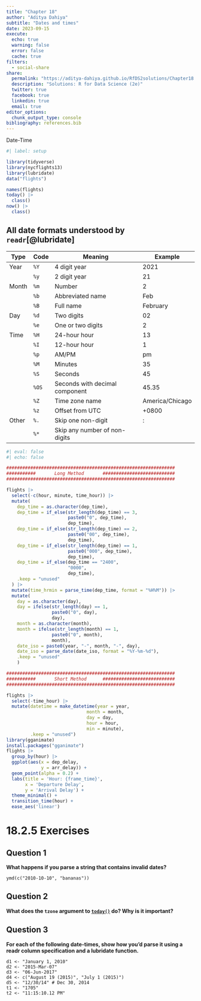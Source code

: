 ```yaml
---
title: "Chapter 18"
author: "Aditya Dahiya"
subtitle: "Dates and times"
date: 2023-09-15
execute: 
  echo: true
  warning: false
  error: false
  cache: true
filters:
  - social-share
share:
  permalink: "https://aditya-dahiya.github.io/RfDS2solutions/Chapter18.html"
  description: "Solutions: R for Data Science (2e)"
  twitter: true
  facebook: true
  linkedin: true
  email: true
editor_options: 
  chunk_output_type: console
bibliography: references.bib
---
```


Date-Time

```r
#| label: setup

library(tidyverse)
library(nycflights13)
library(lubridate)
data("flights")
```

```r
names(flights)
today() |>
  class()
now() |>
  class()
```

## **All date formats understood by `readr`**[@lubridate]

| Type  | Code  | Meaning                        | Example         |
|-------|-------|--------------------------------|-----------------|
| Year  | `%Y`  | 4 digit year                   | 2021            |
|       | `%y`  | 2 digit year                   | 21              |
| Month | `%m`  | Number                         | 2               |
|       | `%b`  | Abbreviated name               | Feb             |
|       | `%B`  | Full name                      | February        |
| Day   | `%d`  | Two digits                     | 02              |
|       | `%e`  | One or two digits              | 2               |
| Time  | `%H`  | 24-hour hour                   | 13              |
|       | `%I`  | 12-hour hour                   | 1               |
|       | `%p`  | AM/PM                          | pm              |
|       | `%M`  | Minutes                        | 35              |
|       | `%S`  | Seconds                        | 45              |
|       | `%OS` | Seconds with decimal component | 45.35           |
|       | `%Z`  | Time zone name                 | America/Chicago |
|       | `%z`  | Offset from UTC                | +0800           |
| Other | `%.`  | Skip one non-digit             | :               |
|       | `%*`  | Skip any number of non-digits  |                 |

```r
#| eval: false
#| echo: false

###############################################################
###########       Long Method       ###########################
###############################################################

flights |>
  select(-c(hour, minute, time_hour)) |>
  mutate(
    dep_time = as.character(dep_time),
    dep_time = if_else(str_length(dep_time) == 3,
                       paste0("0", dep_time),
                       dep_time),
    dep_time = if_else(str_length(dep_time) == 2,
                       paste0("00", dep_time),
                       dep_time),
    dep_time = if_else(str_length(dep_time) == 1,
                       paste0("000", dep_time),
                       dep_time),
    dep_time = if_else(dep_time == "2400",
                       "0000",
                       dep_time),
    .keep = "unused"
  ) |>
  mutate(time_hrmin = parse_time(dep_time, format = "%H%M")) |>
  mutate(
    day = as.character(day),
    day = ifelse(str_length(day) == 1,
                 paste0("0", day),
                 day),
    month = as.character(month),
    month = ifelse(str_length(month) == 1,
                 paste0("0", month),
                 month),
    date_iso = paste0(year, "-", month, "-", day),
    date_iso = parse_date(date_iso, format = "%Y-%m-%d"),
    .keep = "unused"
    )

###############################################################
###########       Short Method      ###########################
###############################################################

flights |>
  select(-time_hour) |>
  mutate(datetime = make_datetime(year = year, 
                              month = month, 
                              day = day,
                              hour = hour,
                              min = minute),
         .keep = "unused") 
library(gganimate)
install.packages("gganimate")
flights |>
  group_by(hour) |>
  ggplot(aes(x = dep_delay,
             y = arr_delay)) +
  geom_point(alpha = 0.2) +
  labs(title = 'Hour: {frame_time}', 
       x = 'Departure Delay', 
       y = 'Arrival Delay') +
  theme_minimal() +
  transition_time(hour) +
  ease_aes('linear')
```

# **18.2.5 Exercises**

## Question 1

**What happens if you parse a string that contains invalid dates?**

```         
ymd(c("2010-10-10", "bananas"))
```

## Question 2

**What does the `tzone` argument to [`today()`](https://lubridate.tidyverse.org/reference/now.html) do? Why is it important?**

## Question 3

**For each of the following date-times, show how you'd parse it using a readr column specification and a lubridate function.**

```         
d1 <- "January 1, 2010" 
d2 <- "2015-Mar-07" 
d3 <- "06-Jun-2017" 
d4 <- c("August 19 (2015)", "July 1 (2015)") 
d5 <- "12/30/14" # Dec 30, 2014 
t1 <- "1705" 
t2 <- "11:15:10.12 PM"
```
